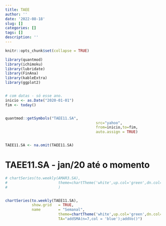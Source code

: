 ```yaml
---
title: TAEE
author: ''
date: '2022-08-18'
slug: []
categories: []
tags: []
description: ''
---
```

```r
knitr::opts_chunk$set(collapse = TRUE)
```

```r
library(quantmod)
library(ichimoku)
library(lubridate)
library(FinAna)
library(kableExtra)
library(ggplot2)


# com datas - só esse ano. 
inicio <- as.Date("2020-01-01")
fim <- today()


quantmod::getSymbols("TAEE11.SA", 
										 src="yahoo", 
										 from=inicio,to=fim,
										 auto.assign = TRUE) 


TAEE11.SA <- na.omit(TAEE11.SA)

```

# TAEE11.SA - jan/20 até o momento
```r
# chartSeries(to.weekly(AMAR3.SA), 
#						theme=chartTheme('white',up.col='green',dn.col='red')
#						)


chartSeries(to.weekly(TAEE11.SA), 
            show.grid   = TRUE,
            name        = "Semanal",
						theme=chartTheme('white',up.col='green',dn.col='red'),
						TA="addSMA(n=7,col = 'blue');addVo()")


```


